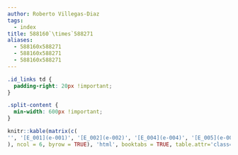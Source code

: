 ```yaml
---
author: Roberto Villegas-Diaz
tags:
  - index
title: 588160`\times`588271
aliases:
  - 588160x588271
  - 588160x588271
  - 588160x588271
---
```


```css
.id_links td {
  padding-right: 20px !important;
}

.split-content {
  min-width: 600px !important;
}
```

```r
knitr::kable(matrix(c(
'', '[E_001](e-001)', '[E_002](e-002)', '[E_004](e-004)', '[E_005](e-005)', '[E_007](e-007)', '[E_009](e-009)', '[E_011](e-011)', '[E_012](e-012)', '[E_013](e-013)', '[E_015](e-015)', '[E_016](e-016)', '[E_017](e-017)', '[E_020](e-020)', '[E_022](e-022)', '[E_023](e-023)', '[E_025](e-025)', '[E_026](e-026)', '[E_027](e-027)', '[E_028](e-028)', '[E_029](e-029)', '[E_030](e-030)', '[E_031](e-031)', '[E_032](e-032)', '[E_033](e-033)', '[E_034](e-034)', '[E_035](e-035)', '[E_036](e-036)', '[E_037](e-037)', '[E_038](e-038)', '[E_039](e-039)', '[E_041](e-041)', '[E_043](e-043)', '[E_044](e-044)', '[E_045](e-045)', '[E_046](e-046)', '[E_048](e-048)', '[E_049](e-049)', '[E_050](e-050)', '[E_052](e-052)', '[E_054](e-054)', '[E_055](e-055)', '[E_061](e-061)', '[E_062](e-062)', '[E_064](e-064)', '[E_067](e-067)', '[E_068](e-068)', '[E_069](e-069)', '[E_071](e-071)', '[E_074](e-074)', '[E_075](e-075)', '[E_225](e-225)', '[E_226](e-226)', '[E_227](e-227)', '[E_230](e-230)', '[E_231](e-231)', '[E_234](e-234)', '[E_300](e-300)', '[E_303](e-303)', '[E_307](e-307)', '[E_310](e-310)', '[E_313](e-313)', '[E_322](e-322)', '[E_330](e-330)', '[E_331](e-331)', '[E_339](e-339)', '[E_344](e-344)', '[E_345](e-345)', '[E_346](e-346)', '[E_351](e-351)', '[E_352](e-352)', '[E_353](e-353)', '[E_355](e-355)', '[E_366](e-366)', '[E_368](e-368)', '[E_372](e-372)', '[E_373](e-373)', '[E_379](e-379)', '[E_380](e-380)', '[E_384](e-384)', '[E_394](e-394)', '[E_396](e-396)', '[E_397](e-397)', '[E_399](e-399)', '[E_404](e-404)', '[E_405](e-405)', '[E_406](e-406)', '[E_409](e-409)', '[E_410](e-410)', '[E_413](e-413)', '', '', '', '', '', ''
), ncol = 6, byrow = TRUE), 'html', booktabs = TRUE, table.attr='class="id_links"')
```
